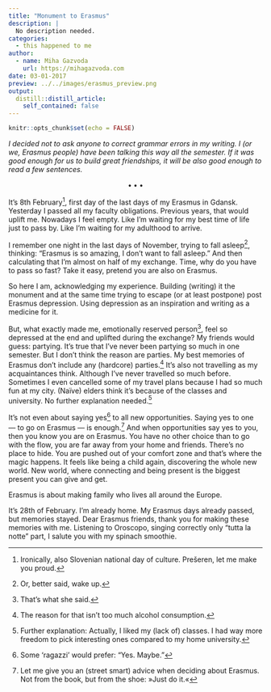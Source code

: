 ```yaml
---
title: "Monument to Erasmus"
description: |
  No description needed.
categories:
  - this happened to me
author:
  - name: Miha Gazvoda
    url: https://mihagazvoda.com
date: 03-01-2017
preview: ../../images/erasmus_preview.png
output:
  distill::distill_article:
    self_contained: false
---
```


```r
knitr::opts_chunk$set(echo = FALSE)
```

*I decided not to ask anyone to correct grammar errors in my writing. I (or we, Erasmus people) have been talking this way all the semester. If it was good enough for us to build great friendships, it will be also good enough to read a few sentences.*

<center>$\bullet\bullet\bullet$</center>

It’s 8th February^[Ironically, also Slovenian national day of culture. Prešeren, let me make you proud.], first day of the last days of my Erasmus in Gdansk. Yesterday I passed all my faculty obligations. Previous years, that would uplift me. Nowadays I feel empty. Like I’m waiting for my best time of life just to pass by. Like I’m waiting for my adulthood to arrive.

I remember one night in the last days of November, trying to fall asleep^[Or, better said, wake up.], thinking: “Erasmus is so amazing, I don’t want to fall asleep.” And then calculating that I’m almost on half of my exchange. Time, why do you have to pass so fast? Take it easy, pretend you are also on Erasmus.

So here I am, acknowledging my experience. Building (writing) it the monument and at the same time trying to escape (or at least postpone) post Erasmus depression. Using depression as an inspiration and writing as a medicine for it.

But, what exactly made me, emotionally reserved person^[That’s what she said.], feel so depressed at the end and uplifted during the exchange? My friends would guess: partying. It’s true that I’ve never been partying so much in one semester. But I don’t think the reason are parties. My best memories of Erasmus don’t include any (hardcore) parties.^[The reason for that isn’t too much alcohol consumption.] It’s also not travelling as my acquaintances think. Although I’ve never travelled so much before. Sometimes I even cancelled some of my travel plans because I had so much fun at my city. (Naïve) elders think it’s because of the classes and university. No further explanation needed.^[Further explanation: Actually, I liked my (lack of) classes. I had way more freedom to pick interesting ones compared to my home university.]

It’s not even about saying yes^[Some ‘ragazzi’ would prefer: “Yes. Maybe.”] to all new opportunities. Saying yes to one — to go on Erasmus — is enough.^[Let me give you an (street smart) advice when deciding about Erasmus. Not from the book, but from the shoe: »Just do it.«] And when opportunities say yes to you, then you know you are on Erasmus. You have no other choice than to go with the flow, you are far away from your home and friends. There’s no place to hide. You are pushed out of your comfort zone and that’s where the magic happens. It feels like being a child again, discovering the whole new world. New world, where connecting and being present is the biggest present you can give and get.

Erasmus is about making family who lives all around the Europe.

It’s 28th of February. I’m already home. My Erasmus days already passed, but memories stayed. Dear Erasmus friends, thank you for making these memories with me. Listening to Oroscopo, singing correctly only “tutta la notte” part, I salute you with my spinach smoothie.


